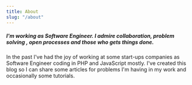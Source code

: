 ```yaml
---
title: About
slug: "/about"
---
```


##### I'm working as Software Engineer. I admire collaboration, problem solving , open processes and those who gets things done.

In the past I've had the joy of working at some start-ups companies as Software Engineer coding in PHP and  JavaScript mostly. 
I've created this blog so I can share some articles for problems I'm having in my work and occasionally some tutorials.
